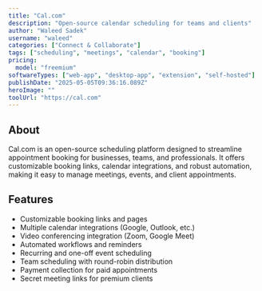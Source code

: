 ```yaml
---
title: "Cal.com"
description: "Open-source calendar scheduling for teams and clients"
author: "Waleed Sadek"
username: "waleed"
categories: ["Connect & Collaborate"]
tags: ["scheduling", "meetings", "calendar", "booking"]
pricing:
  model: "freemium"
softwareTypes: ["web-app", "desktop-app", "extension", "self-hosted"]
publishDate: "2025-05-05T09:36:16.089Z"
heroImage: ""
toolUrl: "https://cal.com"
---
```

## About
Cal.com is an open-source scheduling platform designed to streamline appointment booking for businesses, teams, and professionals. It offers customizable booking links, calendar integrations, and robust automation, making it easy to manage meetings, events, and client appointments. 

## Features
- Customizable booking links and pages
- Multiple calendar integrations (Google, Outlook, etc.)
- Video conferencing integration (Zoom, Google Meet)
- Automated workflows and reminders
- Recurring and one-off event scheduling
- Team scheduling with round-robin distribution
- Payment collection for paid appointments
- Secret meeting links for premium clients
